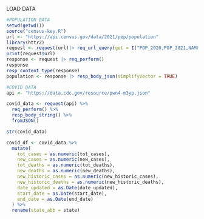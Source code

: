 

LOAD DATA
```r
#POPULATION DATA
setwd(getwd())
source("census-key.R")
url <- "https://api.census.gov/data/2021/pep/population"
library(httr2)
request <- request(url)|> req_url_query(get = I("POP_2020,POP_2021,NAME"), `for` = I("state:*"), key = census_key)
print(request$url)
response <- request |> req_perform()
response
resp_content_type(response)
population <- response |> resp_body_json(simplifyVector = TRUE) 

#COVID DATA
api <- "https://data.cdc.gov/resource/pwn4-m3yp.json"

covid_data <- request(api) %>%
  req_perform() %>%
  resp_body_string() %>%
  fromJSON() 

str(covid_data)

covid_df <- covid_data %>%
  mutate(
    tot_cases = as.numeric(tot_cases),
    new_cases = as.numeric(new_cases),
    tot_deaths = as.numeric(tot_deaths),
    new_deaths = as.numeric(new_deaths),
    new_historic_cases = as.numeric(new_historic_cases),
    new_historic_deaths = as.numeric(new_historic_deaths),
    date_updated = as.Date(date_updated),
    start_date = as.Date(start_date),
    end_date = as.Date(end_date)
  ) %>%
  rename(state_abb = state)
```


